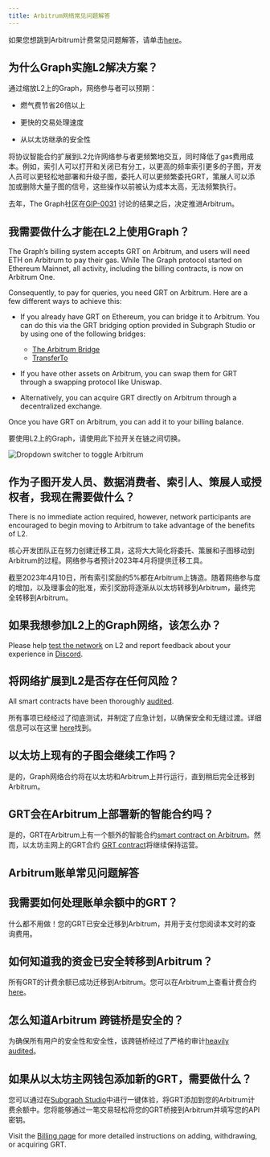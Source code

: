 ```yaml
---
title: Arbitrum网络常见问题解答
---
```


如果您想跳到Arbitrum计费常见问题解答，请单击[here](#billing-on-arbitrum-faqs)。

## 为什么Graph实施L2解决方案？

通过缩放L2上的Graph，网络参与者可以预期：

- 燃气费节省26倍以上

- 更快的交易处理速度

- 从以太坊继承的安全性

将协议智能合约扩展到L2允许网络参与者更频繁地交互，同时降低了gas费用成本。例如，索引人可以打开和关闭已有分工，以更高的频率索引更多的子图，开发人员可以更轻松地部署和升级子图，委托人可以更频繁委托GRT，策展人可以添加或删除大量子图的信号，这些操作以前被认为成本太高，无法频繁执行。

去年，The Graph社区在[GIP-0031](https://forum.thegraph.com/t/gip-0031-arbitrum-grt-bridge/3305) 讨论的结果之后，决定推进Arbitrum。

## 我需要做什么才能在L2上使用Graph？

The Graph’s billing system accepts GRT on Arbitrum, and users will need ETH on Arbitrum to pay their gas. While The Graph protocol started on Ethereum Mainnet, all activity, including the billing contracts, is now on Arbitrum One.

Consequently, to pay for queries, you need GRT on Arbitrum. Here are a few different ways to achieve this:

- If you already have GRT on Ethereum, you can bridge it to Arbitrum. You can do this via the GRT bridging option provided in Subgraph Studio or by using one of the following bridges:

  - [The Arbitrum Bridge](https://bridge.arbitrum.io/?l2ChainId=42161)
  - [TransferTo](https://transferto.xyz/swap)

- If you have other assets on Arbitrum, you can swap them for GRT through a swapping protocol like Uniswap.

- Alternatively, you can acquire GRT directly on Arbitrum through a decentralized exchange.

Once you have GRT on Arbitrum, you can add it to your billing balance.

要使用L2上的Graph，请使用此下拉开关在链之间切换。

![Dropdown switcher to toggle Arbitrum](/img/arbitrum-screenshot-toggle.png)

## 作为子图开发人员、数据消费者、索引人、策展人或授权者，我现在需要做什么？

There is no immediate action required, however, network participants are encouraged to begin moving to Arbitrum to take advantage of the benefits of L2.

核心开发团队正在努力创建迁移工具，这将大大简化将委托、策展和子图移动到Arbitrum的过程。网络参与者预计2023年4月将提供迁移工具。

截至2023年4月10日，所有索引奖励的5%都在Arbitrum上铸造。随着网络参与度的增加，以及理事会的批准，索引奖励将逐渐从以太坊转移到Arbitrum，最终完全转移到Arbitrum。

## 如果我想参加L2上的Graph网络，该怎么办？

Please help [test the network](https://testnet.thegraph.com/explorer) on L2 and report feedback about your experience in [Discord](https://discord.gg/graphprotocol).

## 将网络扩展到L2是否存在任何风险？

All smart contracts have been thoroughly [audited](https://github.com/graphprotocol/contracts/blob/main/packages/contracts/audits/OpenZeppelin/2022-07-graph-arbitrum-bridge-audit.pdf).

所有事项已经经过了彻底测试，并制定了应急计划，以确保安全和无缝过渡。详细信息可以在这里 [here](https://forum.thegraph.com/t/gip-0037-the-graph-arbitrum-deployment-with-linear-rewards-minted-in-l2/3551#risks-and-security-considerations-20)找到。

## 以太坊上现有的子图会继续工作吗？

是的，Graph网络合约将在以太坊和Arbitrum上并行运行，直到稍后完全迁移到Arbitrum。

## GRT会在Arbitrum上部署新的智能合约吗？

是的，GRT在Arbitrum上有一个额外的智能合约[smart contract on Arbitrum](https://arbiscan.io/address/0x9623063377ad1b27544c965ccd7342f7ea7e88c7)。然而，以太坊主网上的GRT合约 [GRT contract](https://etherscan.io/token/0xc944e90c64b2c07662a292be6244bdf05cda44a7)将继续保持运营。

## Arbitrum账单常见问题解答

## 我需要如何处理账单余额中的GRT？

什么都不用做！您的GRT已安全迁移到Arbitrum，并用于支付您阅读本文时的查询费用。

## 如何知道我的资金已安全转移到Arbitrum？

所有GRT的计费余额已成功迁移到Arbitrum。您可以在Arbitrum上查看计费合约 [here](https://arbiscan.io/address/0x1B07D3344188908Fb6DEcEac381f3eE63C48477a)。

## 怎么知道Arbitrum 跨链桥是安全的？

为确保所有用户的安全性和安全性，该跨链桥经过了严格的审计[heavily audited](https://code4rena.com/contests/2022-10-the-graph-l2-bridge-contest)。

## 如果从以太坊主网钱包添加新的GRT，需要做什么？

您可以通过在[Subgraph Studio](https://thegraph.com/studio/)中进行一键体验，将GRT添加到您的Arbitrum计费余额中。您将能够通过一笔交易轻松将您的GRT桥接到Arbitrum并填写您的API密钥。

Visit the [Billing page](/billing/) for more detailed instructions on adding, withdrawing, or acquiring GRT.
